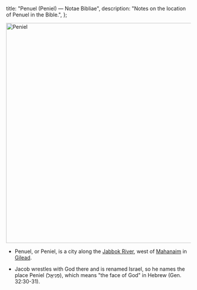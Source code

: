   title: "Penuel (Peniel) — Notae Bibliae",
  description: "Notes on the location of Penuel in the Bible.",
};

<Initial text="Penuel (Peniel)" />

<Image
  className="sepia rounded"
  src="/places/peniel.jpg"
  alt="Peniel"
  width="600"
  height="600"
/>

- Penuel, or Peniel, is a city along the [Jabbok River](/places/old-testament/genesis/jabbok-river), west of [Mahanaim](/places/old-testament/genesis/mahanaim) in [Gilead](/places/old-testament/genesis/gilead).

- Jacob wrestles with God there and is renamed Israel, so he names the place Peniel (פְּנִיאֵ֑ל), which means "the face of God" in Hebrew (Gen. 32:30-31).
